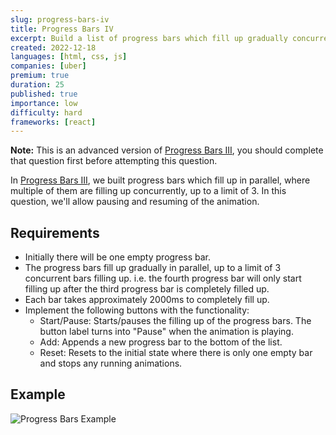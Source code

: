 ```yaml
---
slug: progress-bars-iv
title: Progress Bars IV
excerpt: Build a list of progress bars which fill up gradually concurrently, up to a limit of 3 and allows for pausing and resuming
created: 2022-12-18
languages: [html, css, js]
companies: [uber]
premium: true
duration: 25
published: true
importance: low
difficulty: hard
frameworks: [react]
---
```


**Note:** This is an advanced version of [Progress Bars III](/questions/user-interface/progress-bars-iii), you should complete that question first before attempting this question.

In [Progress Bars III](/questions/user-interface/progress-bars-iii), we built progress bars which fill up in parallel, where multiple of them are filling up concurrently, up to a limit of 3. In this question, we'll allow pausing and resuming of the animation.

## Requirements

- Initially there will be one empty progress bar.
- The progress bars fill up gradually in parallel, up to a limit of 3 concurrent bars filling up. i.e. the fourth progress bar will only start filling up after the third progress bar is completely filled up.
- Each bar takes approximately 2000ms to completely fill up.
- Implement the following buttons with the functionality:
  - Start/Pause: Starts/pauses the filling up of the progress bars. The button label turns into "Pause" when the animation is playing.
  - Add: Appends a new progress bar to the bottom of the list.
  - Reset: Resets to the initial state where there is only one empty bar and stops any running animations.

## Example

![Progress Bars Example](/img/questions/progress-bars-iv/progress-bars-example.png)
